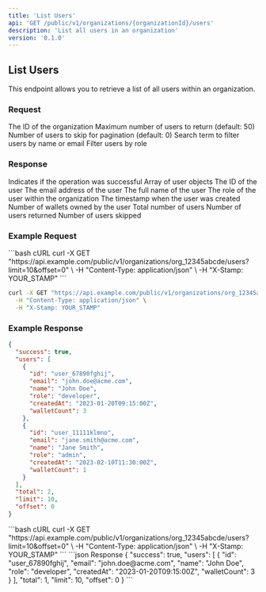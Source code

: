 ```yaml
---
title: 'List Users'
api: 'GET /public/v1/organizations/{organizationId}/users'
description: 'List all users in an organization'
version: '0.1.0'
---
```


## List Users

This endpoint allows you to retrieve a list of all users within an organization.

### Request

<ParamField path="organizationId" type="string" required>
  The ID of the organization
</ParamField>

<ParamField query="limit" type="number">
  Maximum number of users to return (default: 50)
</ParamField>

<ParamField query="offset" type="number">
  Number of users to skip for pagination (default: 0)
</ParamField>

<ParamField query="search" type="string">
  Search term to filter users by name or email
</ParamField>

<ParamField query="role" type="string">
  Filter users by role
</ParamField>

### Response

<ResponseField name="success" type="boolean">
  Indicates if the operation was successful
</ResponseField>

<ResponseField name="users" type="array">
  Array of user objects
</ResponseField>

<ResponseField name="users[].id" type="string">
  The ID of the user
</ResponseField>

<ResponseField name="users[].email" type="string">
  The email address of the user
</ResponseField>

<ResponseField name="users[].name" type="string">
  The full name of the user
</ResponseField>

<ResponseField name="users[].role" type="string">
  The role of the user within the organization
</ResponseField>

<ResponseField name="users[].createdAt" type="string">
  The timestamp when the user was created
</ResponseField>

<ResponseField name="users[].walletCount" type="number">
  Number of wallets owned by the user
</ResponseField>

<ResponseField name="total" type="number">
  Total number of users
</ResponseField>

<ResponseField name="limit" type="number">
  Number of users returned
</ResponseField>

<ResponseField name="offset" type="number">
  Number of users skipped
</ResponseField>

### Example Request

<CodeGroup>
```bash cURL
curl -X GET "https://api.example.com/public/v1/organizations/org_12345abcde/users?limit=10&offset=0" \
  -H "Content-Type: application/json" \
  -H "X-Stamp: YOUR_STAMP"
```

```bash cURL with search
curl -X GET "https://api.example.com/public/v1/organizations/org_12345abcde/users?search=john&role=developer" \
  -H "Content-Type: application/json" \
  -H "X-Stamp: YOUR_STAMP"
```
</CodeGroup>

### Example Response

```json
{
  "success": true,
  "users": [
    {
      "id": "user_67890fghij",
      "email": "john.doe@acme.com",
      "name": "John Doe",
      "role": "developer",
      "createdAt": "2023-01-20T09:15:00Z",
      "walletCount": 3
    },
    {
      "id": "user_11111klmno",
      "email": "jane.smith@acme.com",
      "name": "Jane Smith",
      "role": "admin",
      "createdAt": "2023-02-10T11:30:00Z",
      "walletCount": 1
    }
  ],
  "total": 2,
  "limit": 10,
  "offset": 0
}
```

<RequestExample>
```bash cURL
curl -X GET "https://api.example.com/public/v1/organizations/org_12345abcde/users?limit=10&offset=0" \
  -H "Content-Type: application/json" \
  -H "X-Stamp: YOUR_STAMP"
```
</RequestExample>

<ResponseExample>
```json Response
{
  "success": true,
  "users": [
    {
      "id": "user_67890fghij",
      "email": "john.doe@acme.com",
      "name": "John Doe",
      "role": "developer",
      "createdAt": "2023-01-20T09:15:00Z",
      "walletCount": 3
    }
  ],
  "total": 1,
  "limit": 10,
  "offset": 0
}
```
</ResponseExample>

